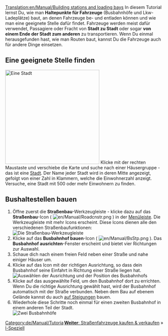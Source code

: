 [[Translation:en/Manual/Building stations and loading bays]]
{{de/Manual/Tutorial/Tutorial}}
In diesem Tutorial lernst Du, wie man '''Haltepunkte für Fahrzeuge''' (Busbahnhöfe und Lkw-Ladeplätze) baut, an denen Fahrzeuge be- und entladen können und wie man eine geeignete Stelle dafür findet. Fahrzeuge werden meist dafür verwendet, Passagiere oder Fracht von '''Stadt zu Stadt''' oder sogar '''von einem Ende der Stadt zum anderen''' zu transportieren. Wenn Du einmal herausgefunden hast, wie man Routen baut, kannst Du die Fahrzeuge auch für andere Dinge einsetzen.

== Eine geeignete Stelle finden ==
[[File:en/Manual/Tutorial bus 1.png|thumb|300px|left|Eine Stadt]]
Klicke mit der rechten Maustaste und verschiebe die Karte und suche nach einer Häusergruppe - das ist eine [[de/Manual/Stadt|Stadt]]. Der Name jeder Stadt wird in deren Mitte angezeigt, gefolgt von einer Zahl in Klammern, welche die Einwohnerzahl anzeigt. Versuche, eine Stadt mit 500 oder mehr Einwohnern zu finden.
<br clear="left" />

== Bushaltestellen bauen ==
# Öffne zuerst die '''Straßenbau'''-Werkzeugleiste - klicke dazu auf das '''Straßenbau'''-Icon ( [[File:en/Manual/Roadcnstr.png]] ) in der [[en/Spieloberfläche|Menüleiste]]. Die Werkzeugleiste mit mehr Icons erscheint. Diese Icons dienen alle den verschiedenen Straßenbaufunktionen:<br/>[[File:en/Manual/Road constructionnew.png|none|frame|Die Straßenbau-Werkzeugleiste]]
# Klicke auf das '''Busbahnhof bauen'''-Icon ( [[File:en/Manual/BsStp.png]] ). Das '''Busbahnhof ausrichten'''-Fenster erscheint und bietet vier Richtungen zur Auswahl.
# Schaue dich nach einem freien Feld neben einer Straße und nahe einiger Häuser um.
# Klicke auf das Icon mit der richtigen Ausrichtung, so dass dein Busbahnhof seine Einfahrt in Richtung einer Straße liegen hat.<br/>[[File:en/Manual/Tutorial bus 2.png|frame|none|Auswählen der Ausrichtung und der Position des Busbahnhofs]]
# Klicke auf das ausgewählte Feld, um den Busbahnhof dort zu errichten. Wenn Du die richtige Ausrichtung gewählt hast, wird der Busbahnhof automatisch mit der Straße verbunden. Neben dem Bau auf ebenem Gelände kannst du auch [[de/Bau an Steigungen|auf Steigungen]] bauen.
# Wiederhole diese Schritte noch einmal für einen zweiten Busbahnhof in einem anderen Teil der Stadt.<br/>[[File:en/Manual/Tutorial bus 3.png|frame|none|Zwei Busbahnhöfe]]

<span style="float: right">[[de/Manual/Straßenfahrzeuge kaufen und verkaufen|'''Weiter''': Straßenfahrzeuge kaufen & verkaufen]] &raquo;</span>

[[Category:de/Manual/Tutorial-Speziell]]
